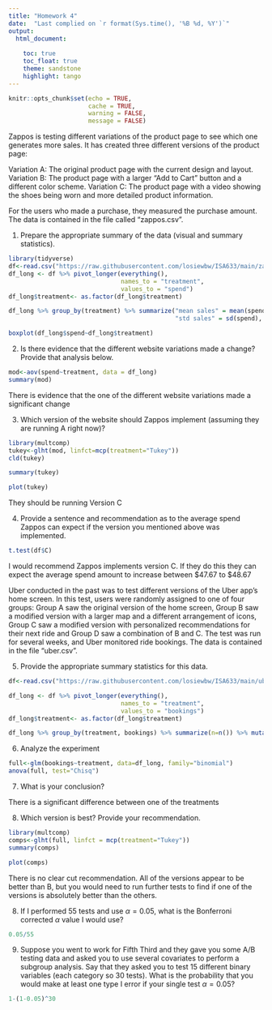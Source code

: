 ```yaml
---
title: "Homework 4"
date:  "Last complied on `r format(Sys.time(), '%B %d, %Y')`"
output:
  html_document: 
  
    toc: true
    toc_float: true
    theme: sandstone
    highlight: tango
---
```


```r
knitr::opts_chunk$set(echo = TRUE,
                      cache = TRUE, 
                      warning = FALSE,
                      message = FALSE)
```

Zappos is testing different variations of the product page to see which one generates more sales. It has created three different versions of the product page:

Variation A: The original product page with the current design and layout.
Variation B: The product page with a larger "Add to Cart" button and a different color scheme.
Variation C: The product page with a video showing the shoes being worn and more detailed product information.

For the users who made a purchase, they measured the purchase amount.  The data is contained in the file called "zappos.csv".

1. Prepare the appropriate summary of the data (visual and summary statistics).

```r
library(tidyverse)
df<-read.csv("https://raw.githubusercontent.com/losiewbw/ISA633/main/zappos.csv")
df_long <- df %>% pivot_longer(everything(),
                               names_to = "treatment",
                               values_to = "spend")
df_long$treatment<- as.factor(df_long$treatment)

df_long %>% group_by(treatment) %>% summarize("mean sales" = mean(spend),
                                              "std sales" = sd(spend), "count" = n())
```
```r
boxplot(df_long$spend~df_long$treatment)
```


2. Is there evidence that the different website variations made a change? Provide that analysis below.

```r
mod<-aov(spend~treatment, data = df_long)
summary(mod)
```
There is evidence that the one of the different website variations made a significant change

3. Which version of the website should Zappos implement (assuming they are running A right now)?

```r
library(multcomp)
tukey<-glht(mod, linfct=mcp(treatment="Tukey"))
cld(tukey)
```
```r
summary(tukey)
```
```r
plot(tukey)
```
They should be running Version C

4. Provide a sentence and recommendation as to the average spend Zappos can expect if the version you mentioned above was implemented.

```r
t.test(df$C)
```
I would recommend Zappos implements version C. If they do this they can expect the average spend amount to increase between \$47.67 to \$48.67

Uber conducted in the past was to test different versions of the Uber app's home screen. In this test, users were randomly assigned to one of four groups: Group A saw the original version of the home screen, Group B saw a modified version with a larger map and a different arrangement of icons, Group C saw a modified version with personalized recommendations for their next ride and Group D saw a combination of B and C. The test was run for several weeks, and Uber monitored ride bookings.
The data is contained in the file "uber.csv".

5. Provide the appropriate summary statistics for this data.

```r
df<-read.csv("https://raw.githubusercontent.com/losiewbw/ISA633/main/uber.csv")

df_long <- df %>% pivot_longer(everything(),
                               names_to = "treatment",
                               values_to = "bookings")
df_long$treatment<- as.factor(df_long$treatment)

df_long %>% group_by(treatment, bookings) %>% summarize(n=n()) %>% mutate(freq=n/sum(n))

```

6. Analyze the experiment 

```r
full<-glm(bookings~treatment, data=df_long, family="binomial")
anova(full, test="Chisq")
```



7. What is your conclusion?

There is a significant difference between one of the treatments 


8. Which version is best? Provide your recommendation. 

```r
library(multcomp)
comps<-glht(full, linfct = mcp(treatment="Tukey"))
summary(comps)

```

```r
plot(comps)
```
There is no clear cut recommendation. All of the versions appear to be better than B, but you would need to run further tests to find if one of the versions is absolutely better than the others.

8. If I performed 55 tests and use $\alpha=0.05$, what is the Bonferroni corrected $\alpha$ value I would use?

```r
0.05/55
```

9. Suppose you went to work for Fifth Third and they gave you some A/B testing data and asked you to use several covariates to perform a subgroup analysis.  Say that they asked you to test 15 different binary variables (each category so 30 tests). What is the probability that you would make at least one type I error if your single test $\alpha=0.05$?

```r
1-(1-0.05)^30
```